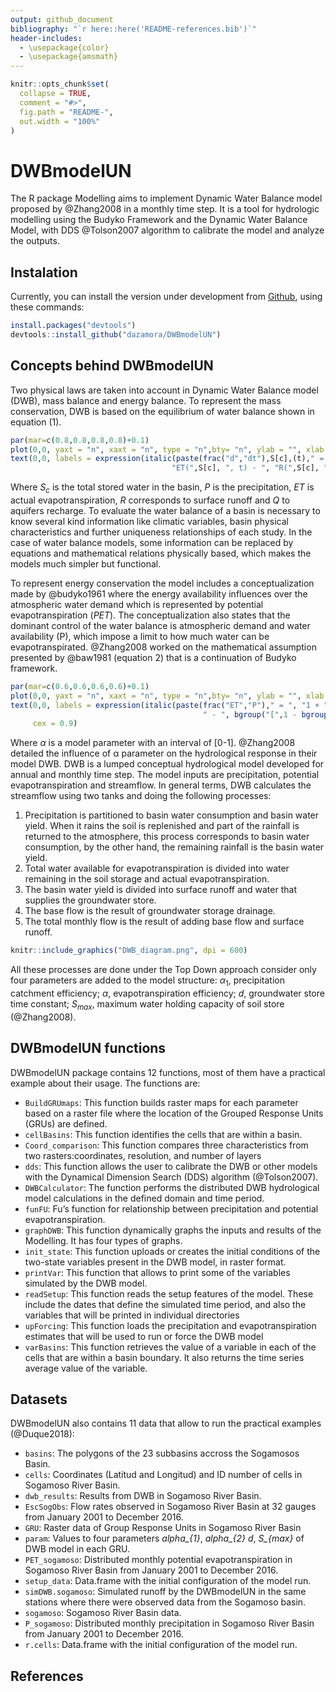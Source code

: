 ```yaml
---
output: github_document
bibliography: "`r here::here('README-references.bib')`"
header-includes:
  - \usepackage{color}
  - \usepackage{amsmath}
---
```


<!-- README.md is generated from README.Rmd. Please edit that file -->

```r
knitr::opts_chunk$set(
  collapse = TRUE,
  comment = "#>",
  fig.path = "README-",
  out.width = "100%"
)
```
# DWBmodelUN
The R package Modelling aims to implement Dynamic Water Balance model proposed by @Zhang2008 in a monthly time step. It is a tool for hydrologic modelling using the Budyko Framework and the Dynamic Water Balance Model, with DDS @Tolson2007 algorithm to calibrate the model and analyze the outputs.

## Instalation
Currently, you can install the version under development from [Github](https://github.com/dazamora/DWBmodelUN), using these commands:

```r
install.packages("devtools")
devtools::install_github("dazamora/DWBmodelUN")
```

## Concepts behind DWBmodelUN
Two physical laws are taken into account in Dynamic Water Balance model (DWB), mass balance and energy balance. To represent the mass conservation, DWB is based on the equilibrium of water balance shown in equation (1).

```r
par(mar=c(0.8,0.8,0.8,0.8)+0.1)
plot(0,0, yaxt = "n", xaxt = "n", type = "n",bty= "n", ylab = "", xlab = "")
text(0,0, labels = expression(italic(paste(frac("d","dt"),S[c],(t)," = ", "P(",S[c], ", t) - ",
                                    "ET(",S[c], ", t) - ", "R(",S[c], ", t) - ","Q(",S[c], ", t)", "   [eq.1]", sep =""))), cex = 0.9,  font = 3, family = "sans")
```

Where $S_{c}$ is the total stored water in the basin, *P* is the precipitation, *ET* is actual evapotranspiration, *R* corresponds to surface runoff and *Q* to aquifers recharge. To evaluate the water balance of a basin is necessary to know several kind information like climatic variables, basin physical characteristics and further uniqueness relationships of each study. In the case of water balance models, some information can be replaced by equations and mathematical relations physically based, which makes the models much simpler but functional.

To represent energy conservation the model includes a conceptualization made by @budyko1961 where the energy availability influences over the atmospheric water demand which is represented by potential evapotranspiration (*PET*). The conceptualization also states that the dominant control of the water balance is atmospheric demand and water availability (P), which impose a limit to how much water can be evapotranspirated. @Zhang2008 worked on the mathematical assumption presented by @baw1981 (equation 2) that is a continuation of Budyko framework.

```r
par(mar=c(0.6,0.6,0.6,0.6)+0.1)
plot(0,0, yaxt = "n", xaxt = "n", type = "n",bty= "n", ylab = "", xlab = "")
text(0,0, labels = expression(italic(paste(frac("ET","P")," = ", "1 + ", frac("PET","P"), 
                                           " - ", bgroup("[",1 - bgroup("(",frac("PET", "P"), ")")^(frac(1,1+alpha)), "]")^(1+alpha), "  [eq.2]", sep =""))), 
     cex = 0.9)
```

Where $\alpha$ is a model parameter with an interval of [0-1]. @Zhang2008 detailed the influence of α parameter on the hydrological response in their model DWB.
DWB is a lumped conceptual hydrological model developed for annual and monthly time step. The model inputs are precipitation, potential evapotranspiration and streamflow. In general terms, DWB calculates the streamflow using two tanks and doing the following processes:

1. Precipitation is partitioned to basin water consumption and basin water yield. When it       rains the soil is replenished and part of the rainfall is returned to the atmosphere, this    process corresponds to basin water consumption, by the other hand, the remaining rainfall is   the basin water yield.
2. Total water available for evapotranspiration is divided into water remaining in the soil     storage and actual evapotranspiration.
3. The basin water yield is divided into surface runoff and water that supplies the             groundwater store.
4. The base flow is the result of groundwater storage drainage.
5. The total monthly flow is the result of adding base flow and surface runoff.

```r
knitr::include_graphics("DWB_diagram.png", dpi = 600)
```

All these processes are done under the Top Down approach consider only four parameters are added to the model structure: $\alpha_{1}$, precipitation catchment efficiency; $\alpha$, evapotranspiration efficiency; *d*, groundwater store time constant; $S_{max}$, maximum water holding capacity of soil store (@Zhang2008).

## DWBmodelUN functions
DWBmodelUN package contains 12 functions, most of them have a practical example about their usage. The functions are:

* `BuildGRUmaps`: This function builds raster maps for each parameter based on a raster file where the location of the Grouped Response Units (GRUs) are defined. 
* `cellBasins`: This function identifies the cells that are within a basin.
*	`Coord_comparison`: This function compares three characteristics from two   rasters:coordinates, resolution, and number of layers
*	`dds`: This function allows the user to calibrate the DWB or other models with the Dynamical Dimension Search (DDS) algorithm (@Tolson2007). 
*	`DWBCalculator`: The function performs the distributed DWB hydrological model calculations in the defined domain and time period.
*	`funFU`: Fu's function for relationship between precipitation and potential evapotranspiration.
*	`graphDWB`: This function dynamically graphs the inputs and results of the Modelling. It has four types of graphs.
* `init_state`: This function uploads or creates the initial conditions of the two-state variables present in the DWB model, in raster format. 
* `printVar`: This function that allows to print some of the variables simulated by the DWB model.
*	`readSetup`: This function reads the setup features of the model. These include the dates that define the simulated time period, and also the variables that will be printed in individual directories
* `upForcing`: This function loads the precipitation and evapotranspiration estimates that will be used to run or force the DWB model 
* `varBasins`: This function retrieves the value of a variable in each of the cells that are within a basin boundary. It also returns the time series average value of the variable.

## Datasets
DWBmodelUN also contains 11 data that allow to run the practical examples (@Duque2018): 

* `basins`: The polygons of the 23 subbasins accross the Sogamosos Basin.
*	`cells`: Coordinates (Latitud and Longitud) and ID number of cells in Sogamoso River Basin.
*	`dwb_results`: Results from DWB in Sogamoso River Basin.
* `EscSogObs`: Flow rates observed in Sogamoso River Basin at 32 gauges from January 2001 to December 2016.
* `GRU`: Raster data of Group Response Units in Sogamoso River Basin  
*	`param`: Values to four parameters *alpha_{1}*, *alpha_{2}* *d*, *S_{max}* of DWB model in each GRU. 
*	`PET_sogamoso`: Distributed monthly potential evapotranspiration in Sogamoso River Basin from January 2001 to December 2016.
* `setup_data`: Data.frame with the initial configuration of the model run.
* `simDWB.sogamoso`: Simulated runoff by the DWBmodelUN in the same stations where there were observed data from the Sogamoso basin.	
*	`sogamoso`: Sogamoso River Basin data.
*	`P_sogamoso`: Distributed monthly precipitation in Sogamoso River Basin from January 2001 to December 2016.
*	`r.cells`: Data.frame with the initial configuration of the model run.

## References
